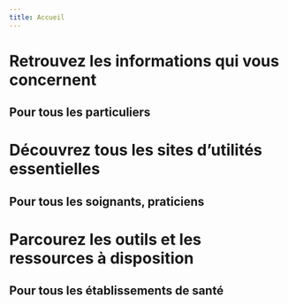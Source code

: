 ```yaml
---
title: Accueil
---
```



<Content>

  # Retrouvez les informations qui vous concernent
  ## Pour tous les particuliers

  <PatientCards />

  # Découvrez tous les sites d’utilités essentielles
  ## Pour tous les soignants, praticiens

  <ProfessionalCards />

  # Parcourez les outils et les ressources à disposition
  ## Pour tous les établissements de santé

  <EstablishmentsCards />

</Content>
